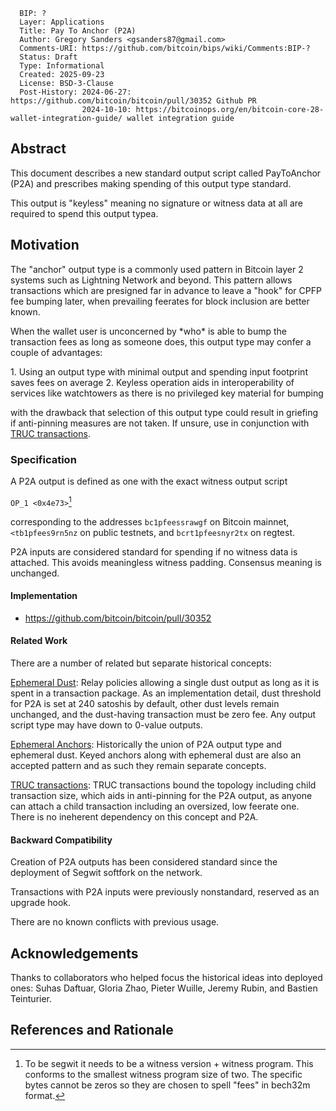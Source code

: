 <pre>
  BIP: ?
  Layer: Applications
  Title: Pay To Anchor (P2A)
  Author: Gregory Sanders <gsanders87@gmail.com>
  Comments-URI: https://github.com/bitcoin/bips/wiki/Comments:BIP-?
  Status: Draft
  Type: Informational
  Created: 2025-09-23
  License: BSD-3-Clause
  Post-History: 2024-06-27: https://github.com/bitcoin/bitcoin/pull/30352 Github PR
                2024-10-10: https://bitcoinops.org/en/bitcoin-core-28-wallet-integration-guide/ wallet integration guide
</pre>

==Abstract==

This document describes a new standard output script called PayToAnchor (P2A) and prescribes making spending of this output type standard.

This output is "keyless" meaning no signature or witness data at all are required to spend this output typea.

==Motivation==

The "anchor" output type is a commonly used pattern in Bitcoin layer 2 systems such as Lightning Network and beyond. This pattern allows transactions which are presigned far in advance to leave a "hook" for CPFP fee bumping later, when prevailing feerates for block inclusion are better known.

When the wallet user is unconcerned by *who* is able to bump the transaction fees as long as someone does, this output type may confer a couple of advantages:

1. Using an output type with minimal output and spending input footprint saves fees on average
2. Keyless operation aids in interoperability of services like watchtowers as there is no privileged key material for bumping

with the drawback that selection of this output type could result in griefing if anti-pinning measures are not taken. If unsure, use in conjunction with [https://github.com/bitcoin/bips/blob/master/bip-0431.mediawiki TRUC transactions].

===Specification===

A P2A output is defined as one with the exact witness output script

<code>OP_1 <0x4e73></code><ref>To be segwit it needs to be a witness version + witness program. This conforms to the smallest witness program size of two. The specific bytes cannot be zeros so they are chosen to spell "fees" in bech32m format.</ref>

corresponding to the addresses <code>bc1pfeessrawgf</code> on Bitcoin mainnet, <code><tb1pfees9rn5nz</code> on public testnets, and <code>bcrt1pfeesnyr2tx</code> on regtest.

P2A inputs are considered standard for spending if no witness data is attached. This avoids meaningless witness padding. Consensus meaning is unchanged.

====Implementation====

* https://github.com/bitcoin/bitcoin/pull/30352

====Related Work====

There are a number of related but separate historical concepts:

[https://github.com/bitcoin/bitcoin/pull/30239 Ephemeral Dust]: Relay policies allowing a single dust output as long as it is spent in a transaction package. As an implementation detail, dust threshold for P2A is set at 240 satoshis by default, other dust levels remain unchanged, and the dust-having transaction must be zero fee. Any output script type may have down to 0-value outputs.

[https://bitcoinops.org/en/topics/ephemeral-anchors/ Ephemeral Anchors]: Historically the union of P2A output type and ephemeral dust. Keyed anchors along with ephemeral dust are also an accepted pattern and as such they remain separate concepts.

[https://github.com/bitcoin/bips/blob/master/bip-0431.mediawiki TRUC transactions]: TRUC transactions bound the topology including child transaction size, which aids in anti-pinning for the P2A output, as anyone can attach a child transaction including an oversized, low feerate one. There is no ineherent dependency on this concept and P2A.

====Backward Compatibility====

Creation of P2A outputs has been considered standard since the deployment of Segwit softfork on the network.

Transactions with P2A inputs were previously nonstandard, reserved as an upgrade hook.

There are no known conflicts with previous usage.

==Acknowledgements==

Thanks to collaborators who helped focus the historical ideas into deployed ones:
Suhas Daftuar,
Gloria Zhao,
Pieter Wuille,
Jeremy Rubin,
and Bastien Teinturier.

==References and Rationale==

<references/>

